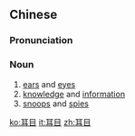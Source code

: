 ==Chinese==
{{zh-forms}}

===Pronunciation===
{{zh-pron
|m=ěrmù
|h=pfs=ngí-muk
|mn=hīⁿ-ba̍k/ní-bo̍k
|cat=n
}}

===Noun===
{{zh-noun}}

# [[ears]] and [[eyes]]
# [[knowledge]] and [[information]]
# [[snoops]] and [[spies]]

[[ko:耳目]]
[[it:耳目]]
[[zh:耳目]]